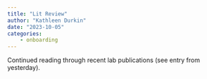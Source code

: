```yaml
---
title: "Lit Review"
author: "Kathleen Durkin"
date: "2023-10-05"
categories:
    - onboarding
---
```


Continued reading through recent lab publications (see entry from yesterday).
